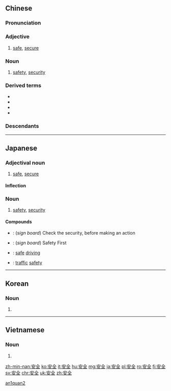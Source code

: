 ==Chinese==
{{zh-hanzi-box|[[安]][[全]]}}

===Pronunciation===
{{zh-pron
|m=ānquán
|c=on1 cyun4
|mn=an-chôan
|w=1oe xxi
|ma=Zh-anquán.ogg
|cat=n
}}

===Adjective===
{{zh-adj}}

# [[safe]], [[secure]]

===Noun===
{{zh-noun}}

# [[safety]], [[security]]

===Derived terms===
* {{zh-l|安全帶|安全带|ānquándài}}
* {{zh-l|安全感||ānquángǎn}}
* {{zh-l|安全套||ānquántào}}
* {{zh-l|聯合國安全理事會|联合国安全理事会|Liánhéguó Ānquán Lǐshìhuì}}

===Descendants===
{{Sinoxenic-word|安全|あんぜん|안전|an toàn}}

[[Category:Elementary Mandarin|an1quan2]]

----

==Japanese==
{{ja-kanjitab|あん|ぜん|yomi=on}}

===Adjectival noun===
{{ja-adj|infl=な|あんぜん}}

# [[safe]], [[secure]]

====Inflection====
{{ja-na|あんぜん}}

===Noun===
{{ja-noun|あんぜん}}

# [[safety]], [[security]]

====Compounds====
* {{ja-r|安全確認|あんぜん かくにん}}: (''sign board'') Check the security, before making an action
* {{ja-r|安全第一|あんぜん だい.いち}}: (''sign board'') Safety First
* {{ja-r|安全運転|あんぜん うんてん}}: [[safe]] [[driving]]
* {{ja-r|交通安全|こうつう あんぜん}}: [[traffic]] [[safety]]

----

==Korean==
{{ko-hanjatab}}

===Noun===
{{ko-noun|hj|hangeul=안전}}

# {{hanja form of|안전|[[safety]]}}

----

==Vietnamese==
{{vi-hantutab|安|全}}

===Noun===
{{vi-noun|sc=Hani}}

# {{han tu form of|an toàn|[[safety]]}}

[[zh-min-nan:安全]]
[[ko:安全]]
[[it:安全]]
[[hu:安全]]
[[mg:安全]]
[[ja:安全]]
[[pl:安全]]
[[ro:安全]]
[[fi:安全]]
[[sv:安全]]
[[chr:安全]]
[[uk:安全]]
[[zh:安全]]